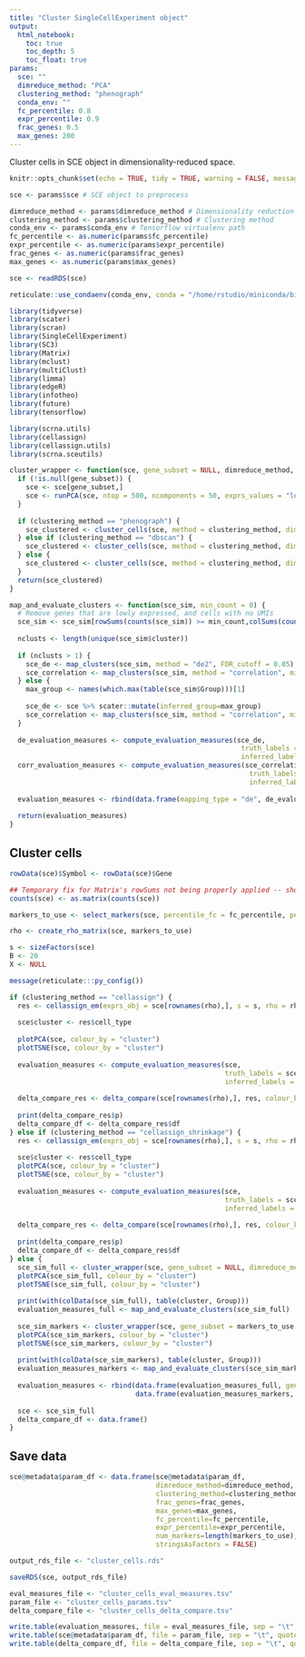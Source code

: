 ```yaml
---
title: "Cluster SingleCellExperiment object"
output: 
  html_notebook:
    toc: true
    toc_depth: 5
    toc_float: true
params:
  sce: ""
  dimreduce_method: "PCA"
  clustering_method: "phenograph"
  conda_env: ""
  fc_percentile: 0.8
  expr_percentile: 0.9
  frac_genes: 0.5
  max_genes: 200
---
```


Cluster cells in SCE object in dimensionality-reduced space. 

```r
knitr::opts_chunk$set(echo = TRUE, tidy = TRUE, warning = FALSE, message = FALSE, cache = FALSE)
```

```r
sce <- params$sce # SCE object to preprocess

dimreduce_method <- params$dimreduce_method # Dimensionality reduction method
clustering_method <- params$clustering_method # Clustering method
conda_env <- params$conda_env # Tensorflow virtualenv path
fc_percentile <- as.numeric(params$fc_percentile)
expr_percentile <- as.numeric(params$expr_percentile)
frac_genes <- as.numeric(params$frac_genes)
max_genes <- as.numeric(params$max_genes)

sce <- readRDS(sce)
```

```r
reticulate::use_condaenv(conda_env, conda = "/home/rstudio/miniconda/bin/conda")

library(tidyverse)
library(scater)
library(scran)
library(SingleCellExperiment)
library(SC3)
library(Matrix)
library(mclust)
library(multiClust)
library(limma)
library(edgeR)
library(infotheo)
library(future)
library(tensorflow)

library(scrna.utils)
library(cellassign)
library(cellassign.utils)
library(scrna.sceutils)
```

```r
cluster_wrapper <- function(sce, gene_subset = NULL, dimreduce_method, clustering_method, conda_env = "r-tensorflow") {
  if (!is.null(gene_subset)) {
    sce <- sce[gene_subset,]
    sce <- runPCA(sce, ntop = 500, ncomponents = 50, exprs_values = "logcounts")
  }
  
  if (clustering_method == "phenograph") {
    sce_clustered <- cluster_cells(sce, method = clustering_method, dimreduce_type = dimreduce_method, conda_env = conda_env, phenograph_module = "scrnatools.methods.clustering.phenograph_analysis")
  } else if (clustering_method == "dbscan") {
    sce_clustered <- cluster_cells(sce, method = clustering_method, dimreduce_type = dimreduce_method, dbscan_epsilon = 0.5, dbscan_minPoints = 5)
  } else {
    sce_clustered <- cluster_cells(sce, method = clustering_method, dimreduce_type = dimreduce_method)
  }
  return(sce_clustered)
}

map_and_evaluate_clusters <- function(sce_sim, min_count = 0) {
  # Remove genes that are lowly expressed, and cells with no UMIs
  sce_sim <- sce_sim[rowSums(counts(sce_sim)) >= min_count,colSums(counts(sce_sim)) > 0]
  
  nclusts <- length(unique(sce_sim$cluster))
  
  if (nclusts > 1) {
    sce_de <- map_clusters(sce_sim, method = "de2", FDR_cutoff = 0.05)
    sce_correlation <- map_clusters(sce_sim, method = "correlation", min_correlation = 0)
  } else {
    max_group <- names(which.max(table(sce_sim$Group)))[1]
    
    sce_de <- sce %>% scater::mutate(inferred_group=max_group)
    sce_correlation <- map_clusters(sce_sim, method = "correlation", min_correlation = 0)
  }
  
  de_evaluation_measures <- compute_evaluation_measures(sce_de, 
                                                         truth_labels = sce_de$Group,
                                                         inferred_labels = sce_de$inferred_group)
  corr_evaluation_measures <- compute_evaluation_measures(sce_correlation, 
                                                           truth_labels = sce_correlation$Group,
                                                           inferred_labels = sce_correlation$inferred_group)
  
  evaluation_measures <- rbind(data.frame(mapping_type = "de", de_evaluation_measures, stringsAsFactors = FALSE), data.frame(mapping_type = "correlation", corr_evaluation_measures, stringsAsFactors = FALSE))
  
  return(evaluation_measures)
}
```

## Cluster cells

```r
rowData(sce)$Symbol <- rowData(sce)$Gene

## Temporary fix for Matrix's rowSums not being properly applied -- shouldn't be happening
counts(sce) <- as.matrix(counts(sce))

markers_to_use <- select_markers(sce, percentile_fc = fc_percentile, percentile_meanexpr = expr_percentile, frac_genes = frac_genes, max_genes = max_genes)

rho <- create_rho_matrix(sce, markers_to_use)

s <- sizeFactors(sce)
B <- 20
X <- NULL

message(reticulate:::py_config())

if (clustering_method == "cellassign") {
  res <- cellassign_em(exprs_obj = sce[rownames(rho),], s = s, rho = rho, X = X, B = B, use_priors = FALSE, prior_type = "shrinkage", delta_variance_prior = FALSE, verbose = FALSE, em_convergence_thres = 1e-5, min_delta = 0)
  
  sce$cluster <- res$cell_type
  
  plotPCA(sce, colour_by = "cluster")
  plotTSNE(sce, colour_by = "cluster")
  
  evaluation_measures <- compute_evaluation_measures(sce, 
                                                     truth_labels = sce$Group,
                                                     inferred_labels = sce$cluster)
  
  delta_compare_res <- delta_compare(sce[rownames(rho),], res, colour_by = "Group", shape_by = "high_expr")
  
  print(delta_compare_res$p)
  delta_compare_df <- delta_compare_res$df
} else if (clustering_method == "cellassign_shrinkage") {
  res <- cellassign_em(exprs_obj = sce[rownames(rho),], s = s, rho = rho, X = X, B = B, use_priors = TRUE, prior_type = "shrinkage", delta_variance_prior = FALSE, verbose = FALSE, em_convergence_thres = 1e-5, min_delta = 0)
  
  sce$cluster <- res$cell_type
  plotPCA(sce, colour_by = "cluster")
  plotTSNE(sce, colour_by = "cluster")
  
  evaluation_measures <- compute_evaluation_measures(sce, 
                                                     truth_labels = sce$Group,
                                                     inferred_labels = sce$cluster)
  
  delta_compare_res <- delta_compare(sce[rownames(rho),], res, colour_by = "Group", shape_by = "high_expr")
  
  print(delta_compare_res$p)
  delta_compare_df <- delta_compare_res$df
} else {
  sce_sim_full <- cluster_wrapper(sce, gene_subset = NULL, dimreduce_method = dimreduce_method, clustering_method = clustering_method)
  plotPCA(sce_sim_full, colour_by = "cluster")
  plotTSNE(sce_sim_full, colour_by = "cluster")
  
  print(with(colData(sce_sim_full), table(cluster, Group)))
  evaluation_measures_full <- map_and_evaluate_clusters(sce_sim_full)
  
  sce_sim_markers <- cluster_wrapper(sce, gene_subset = markers_to_use, dimreduce_method = dimreduce_method, clustering_method = clustering_method)
  plotPCA(sce_sim_markers, colour_by = "cluster")
  plotTSNE(sce_sim_markers, colour_by = "cluster")
  
  print(with(colData(sce_sim_markers), table(cluster, Group)))
  evaluation_measures_markers <- map_and_evaluate_clusters(sce_sim_markers)
  
  evaluation_measures <- rbind(data.frame(evaluation_measures_full, gene_set="full"),
                               data.frame(evaluation_measures_markers, gene_set="markers"))
  
  sce <- sce_sim_full
  delta_compare_df <- data.frame()
}
```

## Save data

```r
sce@metadata$param_df <- data.frame(sce@metadata$param_df,
                                    dimreduce_method=dimreduce_method,
                                    clustering_method=clustering_method,
                                    frac_genes=frac_genes,
                                    max_genes=max_genes,
                                    fc_percentile=fc_percentile,
                                    expr_percentile=expr_percentile,
                                    num_markers=length(markers_to_use),
                                    stringsAsFactors = FALSE)

output_rds_file <- "cluster_cells.rds"

saveRDS(sce, output_rds_file)
```

```r
eval_measures_file <- "cluster_cells_eval_measures.tsv"
param_file <- "cluster_cells_params.tsv"
delta_compare_file <- "cluster_cells_delta_compare.tsv"

write.table(evaluation_measures, file = eval_measures_file, sep = "\t", quote = FALSE, row.names = FALSE, col.names = TRUE)
write.table(sce@metadata$param_df, file = param_file, sep = "\t", quote = FALSE, row.names = FALSE, col.names = TRUE)
write.table(delta_compare_df, file = delta_compare_file, sep = "\t", quote = FALSE, row.names = FALSE, col.names = TRUE)
```



